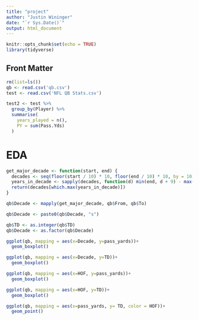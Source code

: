 ```yaml
---
title: "project"
author: "Justin Wininger"
date: "`r Sys.Date()`"
output: html_document
---
```


```r
knitr::opts_chunk$set(echo = TRUE)
library(tidyverse)
```


## Front Matter

```r
rm(list=ls())
qb <- read.csv('qb.csv')
test <- read.csv('NFL QB Stats.csv')

test2 <- test %>% 
  group_by(Player) %>%
  summarise(
    years_played = n(),
    PY = sum(Pass.Yds)
  )
```

# EDA

```r
get_major_decade <- function(start, end) {
  decades <- seq(floor(start / 10) * 10, floor(end / 10) * 10, by = 10)
  years_in_decade <- sapply(decades, function(d) min(end, d + 9) - max(start, d) + 1)
  return(decades[which.max(years_in_decade)])
}

qb$Decade <- mapply(get_major_decade, qb$From, qb$To)

qb$Decade <- paste0(qb$Decade, "s")

qb$TD <- as.integer(qb$TD)
qb$Decade <- as.factor(qb$Decade)
```

```r
ggplot(qb, mapping = aes(x=Decade, y=pass_yards))+
  geom_boxplot()

ggplot(qb, mapping = aes(x=Decade, y=TD))+
  geom_boxplot()

ggplot(qb, mapping = aes(x=HOF, y=pass_yards))+
  geom_boxplot()

ggplot(qb, mapping = aes(x=HOF, y=TD))+
  geom_boxplot()

ggplot(qb, mapping = aes(x=pass_yards, y= TD, color = HOF))+
  geom_point()
```

